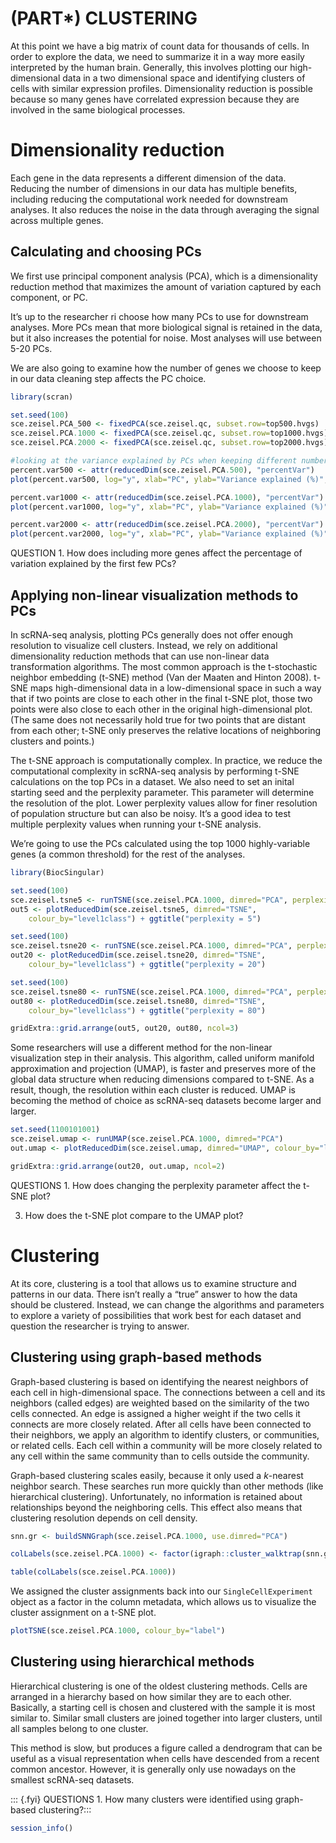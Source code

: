 # (PART\*) CLUSTERING {-}

At this point we have a big matrix of count data for thousands of cells. In order to explore the data, we need to summarize it in a way more easily interpreted by the human brain. Generally, this involves plotting our high-dimensional data in a two dimensional space and identifying clusters of cells with similar expression profiles. Dimensionality reduction is possible because so many genes have correlated expression because they are involved in the same biological processes.

# Dimensionality reduction

Each gene in the data represents a different dimension of the data. Reducing the number of dimensions in our data has multiple benefits, including reducing the computational work needed for downstream analyses. It also reduces the noise in the data through averaging the signal across multiple genes.  

## Calculating and choosing PCs

We first use principal component analysis (PCA), which is a dimensionality reduction method that maximizes the amount of variation captured by each component, or PC. 

It's up to the researcher ri choose how many PCs to use for downstream analyses. More PCs mean that more biological signal is retained in the data, but it also increases the potential for noise. Most analyses will use between 5-20 PCs.

We are also going to examine how the number of genes we choose to keep in our data cleaning step affects the PC choice.

```r
library(scran)

set.seed(100)
sce.zeisel.PCA_500 <- fixedPCA(sce.zeisel.qc, subset.row=top500.hvgs)
sce.zeisel.PCA.1000 <- fixedPCA(sce.zeisel.qc, subset.row=top1000.hvgs)
sce.zeisel.PCA.2000 <- fixedPCA(sce.zeisel.qc, subset.row=top2000.hvgs)

#looking at the variance explained by PCs when keeping different numbers of top genes
percent.var500 <- attr(reducedDim(sce.zeisel.PCA.500), "percentVar")
plot(percent.var500, log="y", xlab="PC", ylab="Variance explained (%)", main="Top 500 genes")

percent.var1000 <- attr(reducedDim(sce.zeisel.PCA.1000), "percentVar")
plot(percent.var1000, log="y", xlab="PC", ylab="Variance explained (%)", main="Top 1000 genes")

percent.var2000 <- attr(reducedDim(sce.zeisel.PCA.2000), "percentVar")
plot(percent.var2000, log="y", xlab="PC", ylab="Variance explained (%)", main="Top 2000 genes")
```


::: {.fyi}
QUESTION
1. How does including more genes affect the percentage of variation explained by the first few PCs?
:::

## Applying non-linear visualization methods to PCs

In scRNA-seq analysis, plotting PCs generally does not offer enough resolution to visualize cell clusters. Instead, we rely on additional dimensionality reduction methods that can use non-linear data transformation algorithms. The most common approach is the t-stochastic neighbor embedding (t-SNE) method (Van der Maaten and Hinton 2008). t-SNE maps high-dimensional data in a low-dimensional space in such a way that if two points are close to each other in the final t-SNE plot, those two points were also close to each other in the original high-dimensional plot. (The same does not necessarily hold true for two points that are distant from each other; t-SNE only preserves the relative locations of neighboring clusters and points.)

The t-SNE approach is computationally complex. In practice, we reduce the computational complexity in scRNA-seq analysis by performing t-SNE calculations on the top PCs in a dataset. We also need to set an inital starting seed and the perplexity parameter. This parameter  will determine the resolution of the plot. Lower perplexity values allow for finer resolution of population structure but can also be noisy.  It's a good idea to test multiple perplexity values when running your t-SNE analysis.

We're going to use the PCs calculated using the top 1000 highly-variable genes (a common threshold) for the rest of the analyses.

```r
library(BiocSingular)

set.seed(100)
sce.zeisel.tsne5 <- runTSNE(sce.zeisel.PCA.1000, dimred="PCA", perplexity=5)
out5 <- plotReducedDim(sce.zeisel.tsne5, dimred="TSNE",
    colour_by="level1class") + ggtitle("perplexity = 5")

set.seed(100)
sce.zeisel.tsne20 <- runTSNE(sce.zeisel.PCA.1000, dimred="PCA", perplexity=20)
out20 <- plotReducedDim(sce.zeisel.tsne20, dimred="TSNE",
    colour_by="level1class") + ggtitle("perplexity = 20")

set.seed(100)
sce.zeisel.tsne80 <- runTSNE(sce.zeisel.PCA.1000, dimred="PCA", perplexity=80)
out80 <- plotReducedDim(sce.zeisel.tsne80, dimred="TSNE", 
    colour_by="level1class") + ggtitle("perplexity = 80")

gridExtra::grid.arrange(out5, out20, out80, ncol=3)
```

Some researchers will use a different method for the non-linear visualization step in their analysis. This algorithm, called uniform manifold approximation and projection (UMAP), is faster and preserves more of the global data structure when reducing dimensions compared to t-SNE. As a result, though, the resolution within each cluster is reduced. UMAP is becoming the method of choice as scRNA-seq datasets become larger and larger.

```r
set.seed(1100101001)
sce.zeisel.umap <- runUMAP(sce.zeisel.PCA.1000, dimred="PCA")
out.umap <- plotReducedDim(sce.zeisel.umap, dimred="UMAP", colour_by="level1class") + ggtitle("UMAP")

gridExtra::grid.arrange(out20, out.umap, ncol=2)
```

::: {.fyi}
QUESTIONS
1. How does changing the perplexity parameter affect the t-SNE plot?

3. How does the t-SNE plot compare to the UMAP plot?
:::

# Clustering

At its core, clustering is a tool that allows us to examine structure and patterns in our data. There isn't really a "true" answer to how the data should be clustered. Instead, we can change the algorithms and parameters to explore a variety of possibilities that work best for each dataset and question the researcher is trying to answer. 

## Clustering using graph-based methods

Graph-based clustering is based on identifying the nearest neighbors of each cell in high-dimensional space. The connections between a cell and its neighbors (called edges) are weighted based on the similarity of the two cells connected. An edge is assigned a higher weight if the two cells it connects are more closely related. After all cells have been connected to their neighbors, we apply an algorithm to identify clusters, or communities, or related cells. Each cell within a community will be more closely related to any cell within the same community than to cells outside the community.

Graph-based clustering scales easily, because it only used a _k_-nearest neighbor search. These searches run more quickly than other methods (like hierarchical clustering). Unfortunately, no information is retained about relationships beyond the neighboring cells. This effect also means that clustering resolution depends on cell density.

```r
snn.gr <- buildSNNGraph(sce.zeisel.PCA.1000, use.dimred="PCA")

colLabels(sce.zeisel.PCA.1000) <- factor(igraph::cluster_walktrap(snn.gr)$membership)

table(colLabels(sce.zeisel.PCA.1000))
```

We assigned the cluster assignments back into our `SingleCellExperiment` object as a factor in the column metadata, which allows us to visualize the cluster assignment on a t-SNE plot.

```r
plotTSNE(sce.zeisel.PCA.1000, colour_by="label")
```

## Clustering using hierarchical methods

Hierarchical clustering is one of the oldest clustering methods. Cells are arranged in a hierarchy based on how similar they are to each other. Basically, a starting cell is chosen and clustered with the sample it is most similar to. Similar small clusters are joined together into larger clusters, until all samples belong to one cluster.

This method is slow, but produces a figure called a dendrogram that can be useful as a visual representation when cells have descended from a recent common ancestor. However, it is generally only use nowadays on the smallest scRNA-seq datasets.

::: {.fyi}
QUESTIONS
1. How many clusters were identified using graph-based clustering?:::

```r
session_info()
```
